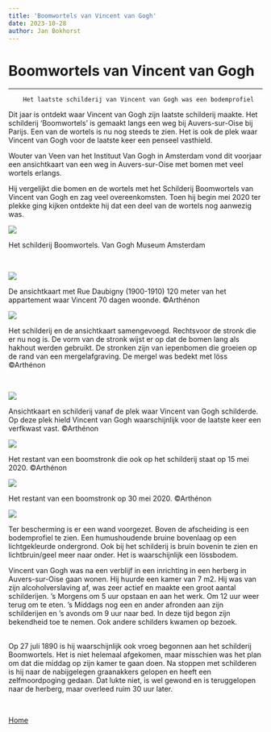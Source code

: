 ```yaml
---
title: 'Boomwortels van Vincent van Gogh'
date: 2023-10-28
author: Jan Bokhorst
---
```


# Boomwortels van Vincent van Gogh



---






        Het laatste schilderij van Vincent van Gogh was een bodemprofiel





   Dit jaar is ontdekt waar Vincent van Gogh zijn laatste schilderij maakte. Het schilderij ‘Boomwortels’ is gemaakt langs een weg bij Auvers-sur-Oise bij Parijs. Een van de wortels is nu nog steeds te zien. Het is ook de plek waar Vincent van Gogh voor de laatste keer een penseel vasthield.

  


Wouter van Veen van het Instituut Van Gogh in Amsterdam vond dit voorjaar een ansichtkaart van een weg in Auvers-sur-Oise met bomen met veel wortels erlangs.

Hij vergelijkt die bomen en de wortels met het Schilderij Boomwortels van Vincent van Gogh en zag veel overeenkomsten. Toen hij begin mei 2020 ter plekke ging kijken ontdekte hij dat een deel van de wortels nog aanwezig was.  

  



 ![](../img/treerootspainting%20%28Middel%29-1920w.jpg)

Het schilderij Boomwortels. Van Gogh Museum Amsterdam

﻿


 ![](../img/postcard%20%28Middel%29-1920w.jpg)

De ansichtkaart met Rue Daubigny (1900-1910) 120 meter van het appartement waar Vincent 70 dagen woonde. ©Arthénon

  



 ![](../img/postcardcolorized%20%28Middel%29-1920w.jpg)

Het schilderij en de ansichtkaart samengevoegd. Rechtsvoor de stronk die er nu nog is. De vorm van de stronk wijst er op dat de bomen lang als hakhout werden gebruikt. De stronken zijn van iepenbomen die groeien op de rand van een mergelafgraving. De mergel was bedekt met löss ©Arthénon

﻿﻿  



 ![](../img/postcardprojection%20%28Middel%29-1920w.jpg)

Ansichtkaart en schilderij vanaf de plek waar Vincent van Gogh schilderde. Op deze plek hield Vincent van Gogh waarschijnlijk voor de laatste keer een verfkwast vast. ©Arthénon


 ![](../img/ruedaubigny15may20%20%28Middel%29-1920w.jpg)

Het restant van een boomstronk die ook op het schilderij staat op 15 mei 2020. ©Arthénon

  



 ![](../img/ruedaubigny30may20%20%28Middel%29-1920w.jpg)

Het restant van een boomstronk op 30 mei 2020. ©Arthénon

  



 ![](../img/ruedaubignyjune20%20%28Middel%29-1920w.jpg)

Ter bescherming is er een wand voorgezet. Boven de afscheiding is een bodemprofiel te zien. Een humushoudende bruine bovenlaag op een lichtgekleurde ondergrond. Ook bij het schilderij is bruin bovenin te zien en lichtbruin/geel meer naar onder. Het is waarschijnlijk een lössbodem.


Vincent van Gogh was na een verblijf in een inrichting in een herberg in Auvers-sur-Oise gaan wonen. Hij huurde een kamer van 7 m2. Hij was van zijn alcoholverslaving af, was zeer actief en maakte een groot aantal schilderijen. ’s Morgens om 5 uur opstaan en aan het werk. Om 12 uur weer terug om te eten. ’s Middags nog een en ander afronden aan zijn schilderijen en ’s avonds om 9 uur naar bed. In deze tijd begon zijn bekendheid toe te nemen. Ook andere schilders kwamen op bezoek.


﻿﻿  
 Op 27 juli 1890 is hij waarschijnlijk ook vroeg begonnen aan het schilderij Boomwortels. Het is niet helemaal afgekomen, maar misschien was het plan om dat die middag op zijn kamer te gaan doen. Na stoppen met schilderen is hij naar de nabijgelegen graanakkers gelopen en heeft een zelfmoordpoging gedaan. Dat lukte niet, is wel gewond en is teruggelopen naar de herberg, maar overleed ruim 30 uur later. 

﻿

  


[Home](index.htm#dm)﻿  











